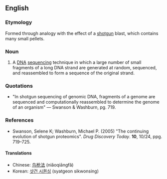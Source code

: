 ==English==
===Etymology===

Formed through analogy with the effect of a [[shotgun]] blast, which contains many small pellets.

===Noun===
{{en-noun|-|sg=[[shotgun]] [[sequencing]]}}
{{wikipedia}}

#{{genetics}} A [[DNA]] [[sequencing]] technique in which a large number of small fragments of a long DNA strand are generated at random, sequenced, and reassembled to form a sequence of the original strand.

===Quotations===
* "In shotgun sequencing of genomic DNA, fragments of a genome are sequenced and computationally reassembled to determine the genome of an organism" &mdash; Swanson & Washburn, pg. 719.

===References===
* Swanson, Selene K; Washburn, Michael P. (2005)  "The continuing evolution of shotgun proteomics".  ''Drug Discovery Today''.  '''10''', 10/24, ppg. 719&ndash;725.

====Translations====
{{trans-top|DNA sequencing technique}}
*Chinese: [[鸟枪法]] (niǎoqiāngfǎ)
*Korean: [[샷건 시퀀싱]] (syatgeon sikwonsing)
{{trans-bottom}}